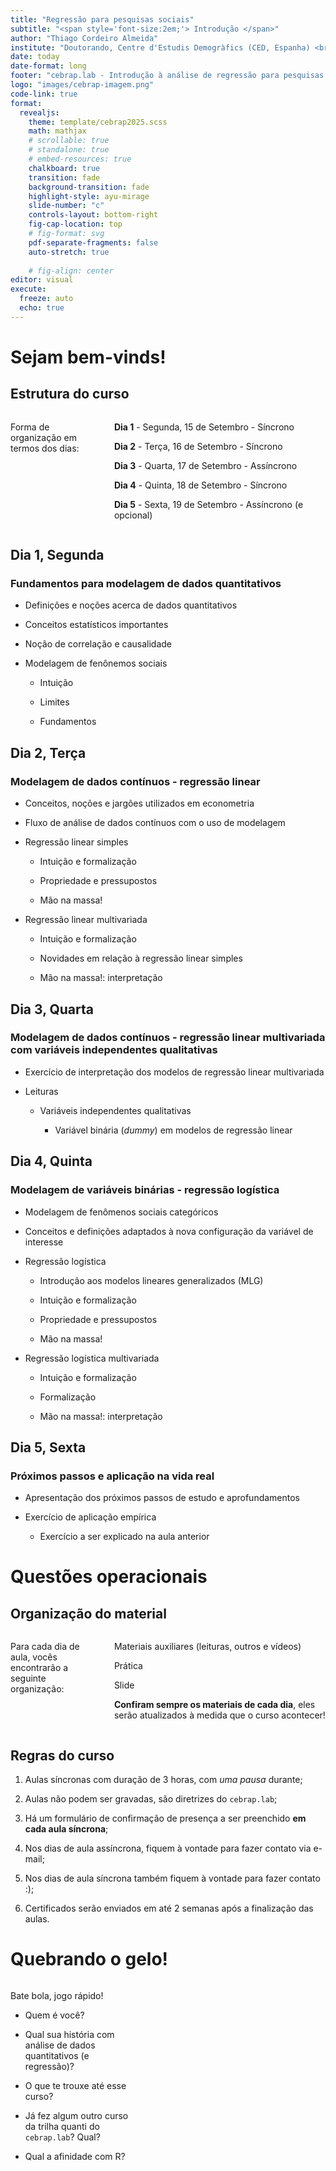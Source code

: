 ```yaml
---
title: "Regressão para pesquisas sociais"
subtitle: "<span style='font-size:2em;'> Introdução </span>"
author: "Thiago Cordeiro Almeida"
institute: "Doutorando, Centre d'Estudis Demogràfics (CED, Espanha) <br> Pesquisador Assistente, Cebrap <br>"
date: today
date-format: long
footer: "cebrap.lab - Introdução à análise de regressão para pesquisas sociais"
logo: "images/cebrap-imagem.png"
code-link: true
format:
  revealjs:
    theme: template/cebrap2025.scss
    math: mathjax
    # scrollable: true
    # standalone: true
    # embed-resources: true
    chalkboard: true
    transition: fade
    background-transition: fade
    highlight-style: ayu-mirage
    slide-number: "c"
    controls-layout: bottom-right
    fig-cap-location: top
    # fig-format: svg
    pdf-separate-fragments: false
    auto-stretch: true
    
    # fig-align: center
editor: visual
execute:
  freeze: auto
  echo: true
---
```


# Sejam bem-vinds! {.theme-first}

## Estrutura do curso {.theme-next}
::: columns

::: {.column width="30%"}
Forma de organização em termos dos dias:
:::

::: {.column width="70%"}
::: {style="text-align: left;"}
**Dia 1** - Segunda, 15 de Setembro - Síncrono

**Dia 2** - Terça, 16 de Setembro - Síncrono

**Dia 3** - Quarta, 17 de Setembro - Assíncrono

**Dia 4** - Quinta, 18 de Setembro - Síncrono

**Dia 5** - Sexta, 19 de Setembro - Assíncrono (e opcional)
:::
:::

:::

## Dia 1, Segunda {.theme-subtopic .smaller}

### Fundamentos para modelagem de dados quantitativos

::: {.incremental}

- Definições e noções acerca de dados quantitativos

- Conceitos estatísticos importantes

- Noção de correlação e causalidade

- Modelagem de fenônemos sociais

  - Intuição
  
  - Limites
  
  - Fundamentos

:::

## Dia 2, Terça {.theme-subtopic .smaller}

### Modelagem de dados contínuos - regressão linear

::: {.incremental}

- Conceitos, noções e jargões utilizados em econometria

- Fluxo de análise de dados contínuos com o uso de modelagem

- Regressão linear simples

  - Intuição e formalização
  
  - Propriedade e pressupostos
  
  - Mão na massa!

- Regressão linear multivariada

  - Intuição e formalização

  - Novidades em relação à regressão linear simples
  
  - Mão na massa!: interpretação

:::

## Dia 3, Quarta {.theme-subtopic .smaller}

### Modelagem de dados contínuos - regressão linear multivariada com variáveis independentes qualitativas

::: {.incremental}

- Exercício de interpretação dos modelos de regressão linear multivariada

- Leituras

  - Variáveis independentes qualitativas
  
    - Variável binária (*dummy*) em modelos de regressão linear

:::

## Dia 4, Quinta {.theme-subtopic  .smaller}

### Modelagem de variáveis binárias - regressão logística

::: {.incremental}

- Modelagem de fenômenos sociais categóricos

- Conceitos e definições adaptados à nova configuração da variável de interesse

- Regressão logística

  - Introdução aos modelos lineares generalizados (MLG)

  - Intuição e formalização

  - Propriedade e pressupostos
  
  - Mão na massa!

- Regressão logística multivariada

  - Intuição e formalização
  
  - Formalização
  
  - Mão na massa!: interpretação

:::

## Dia 5, Sexta {.theme-subtopic .smaller}

### Próximos passos e aplicação na vida real

::: {.incremental}

- Apresentação dos próximos passos de estudo e aprofundamentos

- Exercício de aplicação empírica

  - Exercício a ser explicado na aula anterior

:::

# Questões operacionais {.theme-first}

## Organização do material {.theme-next}
::: columns

::: {.column width="30%"}
Para cada dia de aula, vocês encontrarão a seguinte organização:
:::

::: {.column width="70%"}

::: {.fragment}
Materiais auxiliares (leituras, outros e vídeos)

Prática

Slide
:::

::: {.fragment}
**Confiram sempre os materiais de cada dia**, eles serão atualizados à medida que o curso acontecer!
:::

:::

:::

## Regras do curso {.theme-next .smaller}
::: {.incremental}

1. Aulas síncronas com duração de 3 horas, com *uma pausa* durante;

2. Aulas não podem ser gravadas, são diretrizes do `cebrap.lab`;

3. Há um formulário de confirmação de presença a ser preenchido **em cada aula síncrona**;

4. Nos dias de aula assíncrona, fiquem à vontade para fazer contato via e-mail;

5. Nos dias de aula síncrona também fiquem à vontade para fazer contato :);

6. Certificados serão enviados em até 2 semanas após a finalização das aulas.

:::

# Quebrando o gelo! {.theme-stop .smaller}

:::: {.columns}

::: {.column width="40%"}
Bate bola, jogo rápido!

- Quem é você?

- Qual sua história com análise de dados quantitativos (e regressão)?

- O que te trouxe até esse curso?

- Já fez algum outro curso da trilha quanti do `cebrap.lab`? Qual?

- Qual a afinidade com R?
:::

::: {.column width="60%"}
<div style="display: flex; justify-content: flex-end; align-items: center; height: 100vh;">
  <img src="images/ice.gif" style="border-radius: 50%; border:5px solid #708d81; width:450px; height:auto;" />
</div>
:::

::::

# Vamos lá? {.cebrap-fim}

Dúvidas?

Comentários?
